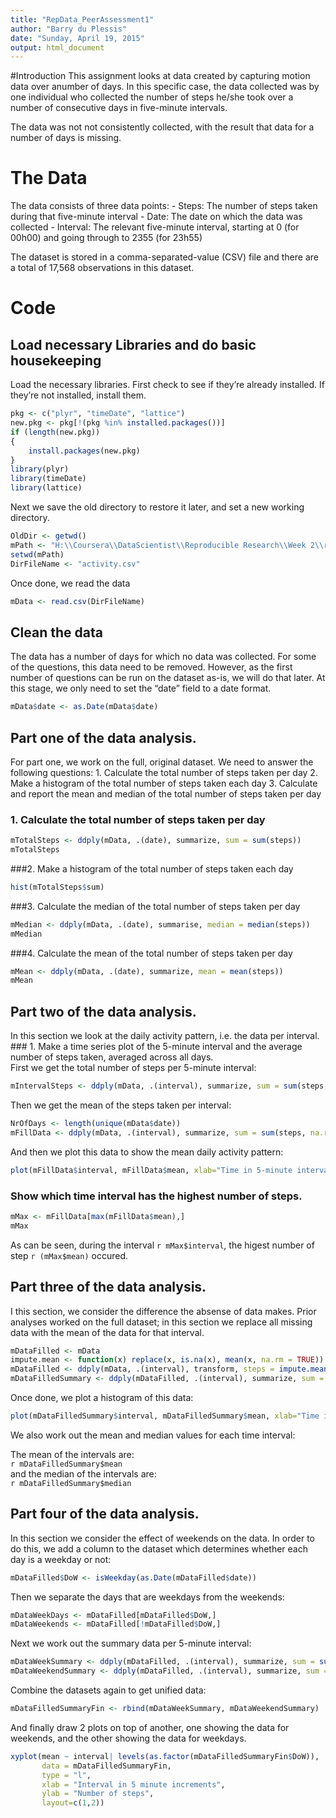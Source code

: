 ```yaml
---
title: "RepData_PeerAssessment1"
author: "Barry du Plessis"
date: "Sunday, April 19, 2015"
output: html_document
---
```


#Introduction
This assignment looks at data created by capturing motion data over anumber of days.  In this specific case, the data collected was by one individual who collected the number of steps he/she took over a number of consecutive days in five-minute intervals.

The data was not not consistently collected, with the result that data for a number of days is missing.

# The Data
The data consists of three data points:
- Steps:  The number of steps taken during that five-minute interval
- Date:  The date on which the data was collected
- Interval:  The relevant five-minute interval, starting at 0 (for 00h00) and going through to 2355 (for 23h55)

The dataset is stored in a comma-separated-value (CSV) file and there are a total of 17,568 observations in this dataset.

#  Code
## Load necessary Libraries and do basic housekeeping
Load the necessary libraries.  First check to see if they're already installed.
If they're not installed, install them.  

```r
pkg <- c("plyr", "timeDate", "lattice")
new.pkg <- pkg[!(pkg %in% installed.packages())]
if (length(new.pkg))
{
    install.packages(new.pkg)
}
library(plyr)
library(timeDate)
library(lattice)
```

Next we save the old directory to restore it later, and set a new working directory.

```r
OldDir <- getwd()
mPath <- "H:\\Coursera\\DataScientist\\Reproducible Research\\Week 2\\repdata_data_activity"
setwd(mPath)
DirFileName <- "activity.csv"
```  

Once done, we read the data

```r
mData <- read.csv(DirFileName)
```

## Clean the data
The data has a number of days for which no data was collected.  For some of the questions, this data need to be removed.  However, as the first number of questions can be run on the dataset as-is, we will do that later.
At this stage, we only need to set the "date" field to a date format.

```r
mData$date <- as.Date(mData$date)
```

## Part one of the data analysis.
For part one, we work on the full, original dataset.  We need to answer the following questions:
1. Calculate the total number of steps taken per day
2. Make a histogram of the total number of steps taken each day
3. Calculate and report the mean and median of the total number of steps taken per day

### 1. Calculate the total number of steps taken per day

```r
mTotalSteps <- ddply(mData, .(date), summarize, sum = sum(steps)) 
mTotalSteps
```

###2. Make a histogram of the total number of steps taken each day
```r
hist(mTotalSteps$sum)
```
###3. Calculate the median of the total number of steps taken per day
```r
mMedian <- ddply(mData, .(date), summarise, median = median(steps))
mMedian
```
###4. Calculate the mean of the total number of steps taken per day
```r
mMean <- ddply(mData, .(date), summarize, mean = mean(steps))
mMean
```
## Part two of the data analysis.
In this section we look at the daily activity pattern, i.e. the data per interval.    
### 1. Make a time series plot of the 5-minute interval and the average number of steps taken, averaged across all days.  
First we get the total number of steps per 5-minute interval:
```r
mIntervalSteps <- ddply(mData, .(interval), summarize, sum = sum(steps, na.rm=TRUE))
```

Then we get the mean of the steps taken per interval:
```r
NrOfDays <- length(unique(mData$date))
mFillData <- ddply(mData, .(interval), summarize, sum = sum(steps, na.rm=TRUE), nas = sum(is.na(steps)), mean = round(sum/(NrOfDays - nas)))
```

And then we plot this data to show the mean daily activity pattern:

```r
plot(mFillData$interval, mFillData$mean, xlab="Time in 5-minute intervals", ylab="Average steps", type="l")
```  

### Show which time interval has the highest number of steps.

```r
mMax <- mFillData[max(mFillData$mean),]
mMax
```

As can be seen, during the interval `r mMax$interval`, the higest number of step `r (mMax$mean)` occured.

## Part three of the data analysis.
I this section, we consider the difference the absense of data makes.  Prior analyses worked on the full dataset; in this section we replace all missing data with the mean of the data for that interval.
```r
mDataFilled <- mData
impute.mean <- function(x) replace(x, is.na(x), mean(x, na.rm = TRUE))
mDataFilled <- ddply(mData, .(interval), transform, steps = impute.mean(steps))
mDataFilledSummary <- ddply(mDataFilled, .(interval), summarize, sum = sum(steps, na.rm=TRUE), nas = sum(is.na(steps)), mean = round(sum/(NrOfDays - nas)), median = median(steps))
```
Once done, we plot a histogram of this data:
```r
plot(mDataFilledSummary$interval, mDataFilledSummary$mean, xlab="Time in 5-minute intervals", ylab="Average steps", type="l")
```

We also work out the mean and median values for each time interval:

The mean of the intervals are:  
`r mDataFilledSummary$mean`  
and the median of the intervals are:  
`r mDataFilledSummary$median`

## Part four of the data analysis.
In this section we consider the effect of weekends on the data. In order to do this, we add a column to the dataset which determines whether each day is a weekday or not:
```r
mDataFilled$DoW <- isWeekday(as.Date(mDataFilled$date))
```
Then we separate the days that are weekdays from the weekends:
```r
mDataWeekDays <- mDataFilled[mDataFilled$DoW,]
mDataWeekends <- mDataFilled[!mDataFilled$DoW,]
```

Next we work out the summary data per 5-minute interval:
```r
mDataWeekSummary <- ddply(mDataFilled, .(interval), summarize, sum = sum(steps, na.rm=TRUE), nas = sum(is.na(steps)), mean = round(sum/(NrOfDays - nas)), DoW = "week")
mDataWeekendSummary <- ddply(mDataFilled, .(interval), summarize, sum = sum(steps, na.rm=TRUE), nas = sum(is.na(steps)), mean = round(sum/(NrOfDays - nas)), DoW = "weekend")
```  

Combine the datasets again to get unified data:
```r
mDataFilledSummaryFin <- rbind(mDataWeekSummary, mDataWeekendSummary)
```

And finally draw 2 plots on top of another, one showing the data for weekends, and the other showing the data for weekdays.
```r
xyplot(mean ~ interval| levels(as.factor(mDataFilledSummaryFin$DoW)),
       data = mDataFilledSummaryFin,
       type = "l",
       xlab = "Interval in 5 minute increments",
       ylab = "Number of steps",
       layout=c(1,2))
```
